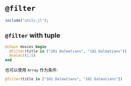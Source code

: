 # `@filter`  {.unnumbered}

```julia
include("utils.jl");
```

## `@filter` with tuple
```julia
@chain movies begin
  @filter(title in ("101 Dalmatians", "102 Dalmatians"))
  @select(1:5)
end
```
也可以使用 `Array` 作为条件:

```julia
@filter(title in ["101 Dalmatians", "102 Dalmatians"])
```



